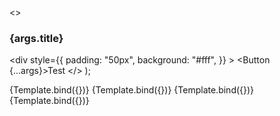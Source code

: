 
<Meta
  title="Design-system/widgets/TestComponent/Tertiary button test"
  component={TestComponent}
/>

  <>
    <h3>{args.title}</h3>
    <div
      style={{
        padding: "50px",
        background: "#fff",
      }}
    >
      <TestComponent colorScheme={colorScheme}>
        <Button {...args}>Test</Button>
      </TestComponent>
    </div>
  </>
);

<Canvas>
  <Story
    name="tertiary"
    args={{
      title: "Tertiary",
      variant: "tertiary",
    }}
  >
    {Template.bind({})}
  </Story>
  <Story
    name="tertiary hover"
    args={{
      title: "Tertiary hover",
      variant: "tertiary",
      isHover: true,
    }}
  >
    {Template.bind({})}
  </Story>
  <Story
    name="tertiary active"
    args={{
      title: "Tertiary active",
      variant: "tertiary",
      isActive: true,
    }}
  >
    {Template.bind({})}
  </Story>
  <Story
    name="tertiary disabled"
    args={{
      title: "Tertiary disabled",
      variant: "tertiary",
      isDisabled: true,
    }}
  >
    {Template.bind({})}
  </Story>
</Canvas>
